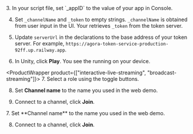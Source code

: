 <PlatformWrapper platform="unity">
3. In your script file, set `_appID` to the value of your app in <Vg k="COMPANY" /> Console.

4. Set `_channelName` and `_token` to empty strings. `_channelName` is obtained from user input in the UI. Your <Vpl k="CLIENT" /> retrieves `_token` from the token server.

5. Update `serverUrl` in the declarations to the base address of your token server. For example, `https://agora-token-service-production-92ff.up.railway.app`.

6. In Unity, click **Play**. You see the <Vpl k="CLIENT" /> running on your device.

<ProductWrapper product={["interactive-live-streaming", "broadcast-streaming"]}>
7. Select a role using the toggle buttons.

8. Set **Channel name** to the name you used in the <Link to="{{Global.DEMO_BASIC_VIDEO_CALL_URL}}"><Vg k="COMPANY" /> web demo</Link>.

9. Connect to a channel, click **Join**.
</ProductWrapper>
<ProductWrapper product="video-calling">
7. Set **Channel name** to the name you used in the <Link to="{{Global.DEMO_BASIC_VIDEO_CALL_URL}}"><Vg k="COMPANY" /> web demo</Link>.

8. Connect to a channel, click **Join**.
</ProductWrapper>
</PlatformWrapper>